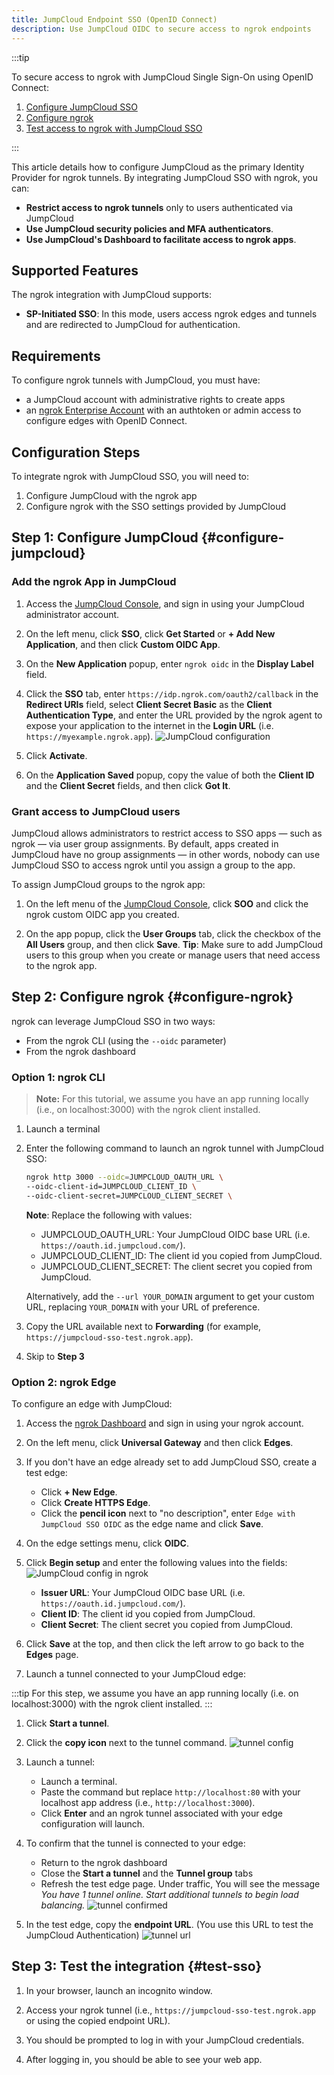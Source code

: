 ```yaml
---
title: JumpCloud Endpoint SSO (OpenID Connect)
description: Use JumpCloud OIDC to secure access to ngrok endpoints
---
```



<Disclaimer />

:::tip

To secure access to ngrok with JumpCloud Single Sign-On using OpenID Connect:

1. [Configure JumpCloud SSO](#configure-jumpcloud)
1. [Configure ngrok](#configure-ngrok)
1. [Test access to ngrok with JumpCloud SSO](#test-sso)

:::

This article details how to configure JumpCloud as the primary Identity Provider for ngrok tunnels.
By integrating JumpCloud SSO with ngrok, you can:

- **Restrict access to ngrok tunnels** only to users authenticated via JumpCloud
- **Use JumpCloud security policies and MFA authenticators**.
- **Use JumpCloud's Dashboard to facilitate access to ngrok apps**.

## Supported Features

The ngrok integration with JumpCloud supports:

- **SP-Initiated SSO**: In this mode, users access ngrok edges and tunnels and are redirected to JumpCloud for authentication.

## Requirements

To configure ngrok tunnels with JumpCloud, you must have:

- a JumpCloud account with administrative rights to create apps
- an [ngrok Enterprise Account](https://ngrok.com/pricing) with an authtoken or admin access to configure edges with OpenID Connect.

## Configuration Steps

To integrate ngrok with JumpCloud SSO, you will need to:

1. Configure JumpCloud with the ngrok app
1. Configure ngrok with the SSO settings provided by JumpCloud

## **Step 1**: Configure JumpCloud {#configure-jumpcloud}

### Add the ngrok App in JumpCloud

1. Access the [JumpCloud Console](https://console.jumpcloud.com/), and sign in using your JumpCloud administrator account.

1. On the left menu, click **SSO**, click **Get Started** or **+ Add New Application**, and then click **Custom OIDC App**.

1. On the **New Application** popup, enter `ngrok oidc` in the **Display Label** field.

1. Click the **SSO** tab, enter `https://idp.ngrok.com/oauth2/callback` in the **Redirect URIs** field, select **Client Secret Basic** as the **Client Authentication Type**, and enter the URL provided by the ngrok agent to expose your application to the internet in the **Login URL** (i.e. `https://myexample.ngrok.app`).
   ![JumpCloud configuration](../img/ngrok_url_configuration_jumpcloud.png)

1. Click **Activate**.
1. On the **Application Saved** popup, copy the value of both the **Client ID** and the **Client Secret** fields, and then click **Got It**.

### Grant access to JumpCloud users

JumpCloud allows administrators to restrict access to SSO apps — such as ngrok — via user group assignments. By default, apps created in JumpCloud have no group assignments — in other words, nobody can use JumpCloud SSO to access ngrok until you assign a group to the app.

To assign JumpCloud groups to the ngrok app:

1. On the left menu of the [JumpCloud Console](https://console.jumpcloud.com/), click **SOO** and click the ngrok custom OIDC app you created.

1. On the app popup, click the **User Groups** tab, click the checkbox of the **All Users** group, and then click **Save**.
   **Tip**: Make sure to add JumpCloud users to this group when you create or manage users that need access to the ngrok app.

## **Step 2**: Configure ngrok {#configure-ngrok}

ngrok can leverage JumpCloud SSO in two ways:

- From the ngrok CLI (using the `--oidc` parameter)
- From the ngrok dashboard

### **Option 1**: ngrok CLI

> **Note:** For this tutorial, we assume you have an app running locally (i.e., on localhost:3000) with the ngrok client installed.

1. Launch a terminal

1. Enter the following command to launch an ngrok tunnel with JumpCloud SSO:

   ```bash
   ngrok http 3000 --oidc=JUMPCLOUD_OAUTH_URL \
   --oidc-client-id=JUMPCLOUD_CLIENT_ID \
   --oidc-client-secret=JUMPCLOUD_CLIENT_SECRET \
   ```

   **Note**: Replace the following with values:
   - JUMPCLOUD_OAUTH_URL: Your JumpCloud OIDC base URL (i.e. `https://oauth.id.jumpcloud.com/`).
   - JUMPCLOUD_CLIENT_ID: The client id you copied from JumpCloud.
   - JUMPCLOUD_CLIENT_SECRET: The client secret you copied from JumpCloud.

   Alternatively, add the `--url YOUR_DOMAIN` argument to get your custom URL, replacing `YOUR_DOMAIN` with your URL of preference.

1. Copy the URL available next to **Forwarding** (for example, `https://jumpcloud-sso-test.ngrok.app`).

1. Skip to **Step 3**

### **Option 2**: ngrok Edge

To configure an edge with JumpCloud:

1. Access the [ngrok Dashboard](https://dashboard.ngrok.com/) and sign in using your ngrok account.

1. On the left menu, click **Universal Gateway** and then click **Edges**.

1. If you don't have an edge already set to add JumpCloud SSO, create a test edge:
   - Click **+ New Edge**.
   - Click **Create HTTPS Edge**.
   - Click the **pencil icon** next to "no description", enter `Edge with JumpCloud SSO OIDC` as the edge name and click **Save**.

1. On the edge settings menu, click **OIDC**.

1. Click **Begin setup** and enter the following values into the fields:
   ![JumpCloud config in ngrok](../img/jumpcloud-1.png)
   - **Issuer URL**: Your JumpCloud OIDC base URL (i.e. `https://oauth.id.jumpcloud.com/`).
   - **Client ID**: The client id you copied from JumpCloud.
   - **Client Secret**: The client secret you copied from JumpCloud.

1. Click **Save** at the top, and then click the left arrow to go back to the **Edges** page.

1. Launch a tunnel connected to your JumpCloud edge:

:::tip
For this step, we assume you have an app running locally (i.e. on localhost:3000) with the ngrok client installed.
:::

1.  Click **Start a tunnel**.

1.  Click the **copy icon** next to the tunnel command.
    ![tunnel config](../img/jumpcloud-2.png)

1.  Launch a tunnel:
    - Launch a terminal.
    - Paste the command but replace `http://localhost:80` with your localhost app address (i.e., `http://localhost:3000`).
    - Click **Enter** and an ngrok tunnel associated with your edge configuration will launch.

1.  To confirm that the tunnel is connected to your edge:
    - Return to the ngrok dashboard
    - Close the **Start a tunnel** and the **Tunnel group** tabs
    - Refresh the test edge page. Under traffic, You will see the message _You have 1 tunnel online. Start additional tunnels to begin load balancing._
      ![tunnel confirmed](../img/jumpcloud-3.png)

1.  In the test edge, copy the **endpoint URL**. (You use this URL to test the JumpCloud Authentication)
    ![tunnel url](../img/jumpcloud-4.png)

## Step 3: Test the integration {#test-sso}

1. In your browser, launch an incognito window.

1. Access your ngrok tunnel (i.e., `https://jumpcloud-sso-test.ngrok.app` or using the copied endpoint URL).

1. You should be prompted to log in with your JumpCloud credentials.

1. After logging in, you should be able to see your web app.
